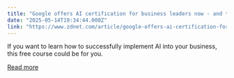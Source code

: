 ```yaml
---
title: "Google offers AI certification for business leaders now - and the training is free"
date: "2025-05-14T19:34:44.000Z"
link: "https://www.zdnet.com/article/google-offers-ai-certification-for-business-leaders-now-and-the-training-is-free/"
---
```


If you want to learn how to successfully implement AI into your business, this free course could be for you.

[Read more](https://www.zdnet.com/article/google-offers-ai-certification-for-business-leaders-now-and-the-training-is-free/)
